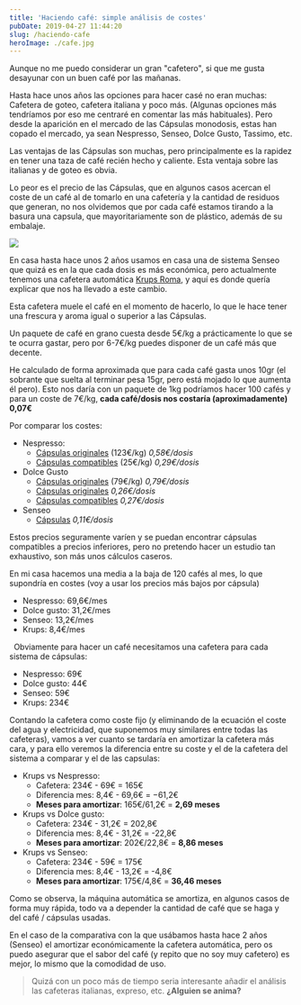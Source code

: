 ```yaml
---
title: 'Haciendo café: simple análisis de costes'
pubDate: 2019-04-27 11:44:20
slug: /haciendo-cafe
heroImage: ./cafe.jpg
---
```


Aunque no me puedo considerar un gran "cafetero", si que me gusta desayunar con un buen café por las mañanas.

Hasta hace unos años las opciones para hacer casé no eran muchas: Cafetera de goteo, cafetera italiana y poco más. (Algunas opciones más tendríamos por eso me centraré en comentar las más habituales). Pero desde la aparición en el mercado de las Cápsulas monodosis, estas han copado el mercado, ya sean Nespresso, Senseo, Dolce Gusto, Tassimo, etc.

Las ventajas de las Cápsulas son muchas, pero principalmente es la rapidez en tener una taza de café recién hecho y caliente. Esta ventaja sobre las italianas y de goteo es obvia.

Lo peor es el precio de las Cápsulas, que en algunos casos acercan el coste de un café al de tomarlo en una cafetería y la cantidad de residuos que generan, no nos olvidemos que por cada café estamos tirando a la basura una capsula, que mayoritariamente son de plástico, además de su embalaje.

![](krups.jpg)

En casa hasta hace unos 2 años usamos en casa una de sistema Senseo que quizá es en la que cada dosis es más económica, pero actualmente tenemos una cafetera automática [Krups Roma](https://amzn.to/2Puzy0I), y aquí es donde quería explicar que nos ha llevado a este cambio.

Esta cafetera muele el café en el momento de hacerlo, lo que le hace tener una frescura y aroma igual o superior a las Cápsulas.

Un paquete de café en grano cuesta desde 5€/kg a prácticamente lo que se te ocurra gastar, pero por 6-7€/kg puedes disponer de un café más que decente.

He calculado de forma aproximada que para cada café gasta unos 10gr (el sobrante que suelta al terminar pesa 15gr, pero está mojado lo que aumenta él pero). Esto nos daría con un paquete de 1kg podríamos hacer 100 cafés y para un coste de 7€/kg, **cada café/dosis nos costaría (aproximadamente) 0,07€**

Por comparar los costes:

- Nespresso:
  - [Cápsulas originales](https://amzn.to/2GQQfkB) (123€/kg) _0,58€/dosis_
  - [Cápsulas compatibles](https://amzn.to/2XOXKxU) (25€/kg) _0,29€/dosis_
    &nbsp;
- Dolce Gusto
  - [Cápsulas originales](https://amzn.to/2voNQGW) (79€/kg) _0,79€/dosis_
  - [Cápsulas originales](https://amzn.to/2GMFjUK) _0,26€/dosis_
  - [Cápsulas compatibles](https://amzn.to/2GLrVAg) _0,27€/dosis_
    &nbsp;
- Senseo
  - [Cápsulas](https://amzn.to/2XLK7zu) _0,11€/dosis_
    &nbsp;

Estos precios seguramente varíen y se puedan encontrar cápsulas compatibles a precios inferiores, pero no pretendo hacer un estudio tan exhaustivo, son más unos cálculos caseros.

En mi casa hacemos una media a la baja de 120 cafés al mes, lo que supondría en costes (voy a usar los precios más bajos por cápsula)

- Nespresso: 69,6€/mes
- Dolce gusto: 31,2€/mes
- Senseo: 13,2€/mes
- Krups: 8,4€/mes

&nbsp;
Obviamente para hacer un café necesitamos una cafetera para cada sistema de cápsulas:

- Nespresso: 69€
- Dolce gusto: 44€
- Senseo: 59€
- Krups: 234€
  &nbsp;

Contando la cafetera como coste fijo (y eliminando de la ecuación el coste del agua y electricidad, que suponemos muy similares entre todas las cafeteras), vamos a ver cuanto se tardaría en amortizar la cafetera más cara, y para ello veremos la diferencia entre su coste y el de la cafetera del sistema a comparar y el de las capsulas:

- Krups vs Nespresso:
  - Cafetera: 234€ - 69€ = 165€
  - Diferencia mes: 8,4€ - 69,6€ = −61,2€
  - **Meses para amortizar**: 165€/61,2€ = **2,69 meses**
    &nbsp;
- Krups vs Dolce gusto:
  - Cafetera: 234€ - 31,2€ = 202,8€
  - Diferencia mes: 8,4€ - 31,2€ = -22,8€
  - **Meses para amortizar**: 202€/22,8€ = **8,86 meses**
    &nbsp;
- Krups vs Senseo:
  - Cafetera: 234€ - 59€ = 175€
  - Diferencia mes: 8,4€ - 13,2€ = -4,8€
  - **Meses para amortizar**: 175€/4,8€ = **36,46 meses**
    &nbsp;

Como se observa, la máquina automática se amortiza, en algunos casos de forma muy rápida, todo va a depender la cantidad de café que se haga y del café / cápsulas usadas.

En el caso de la comparativa con la que usábamos hasta hace 2 años (Senseo) el amortizar económicamente la cafetera automática, pero os puedo asegurar que el sabor del café (y repito que no soy muy cafetero) es mejor, lo mismo que la comodidad de uso.

> Quizá con un poco más de tiempo seria interesante añadir el análisis las cafeteras italianas, expreso, etc. **¿Alguien se anima?**

